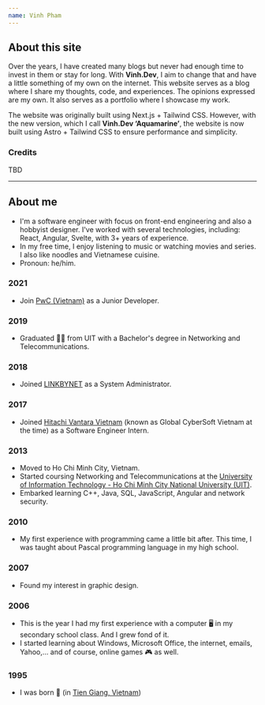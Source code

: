```yaml
---
name: Vinh Pham
---
```


## About this site

Over the years, I have created many blogs but never had enough time to invest in them or stay for long. With **Vinh.Dev**, I aim to change that and have a little something of my own on the internet. This website serves as a blog where I share my thoughts, code, and experiences. The opinions expressed are my own. It also serves as a portfolio where I showcase my work.

The website was originally built using Next.js + Tailwind CSS. However, with the new version, which I call **Vinh.Dev ‘<span class="text-aquamarine-500">Aquamarine</span>’**, the website is now built using Astro + Tailwind CSS to ensure performance and simplicity.

### Credits

TBD

---

## About me

- I'm a software engineer with focus on front-end engineering and also a hobbyist designer. I've worked with several technologies, including: React, Angular, Svelte, with 3+ years of experience.
- In my free time, I enjoy listening to music or watching movies and series. I also like noodles and Vietnamese cuisine.
- Pronoun: he/him.

### 2021

- Join [PwC (Vietnam)](https://www.pwc.com/vn/) as a Junior Developer.

### 2019

- Graduated 👨‍🎓 from UIT with a Bachelor's degree in Networking and Telecommunications.

### 2018

- Joined [LINKBYNET](https://www.linkbynet.com/) as a System Administrator.

### 2017

- Joined [Hitachi Vantara Vietnam](https://www.globalcybersoft.com/) (known as Global CyberSoft Vietnam at the time) as a Software Engineer Intern.

### 2013

- Moved to Ho Chi Minh City, Vietnam.
- Started coursing Networking and Telecommunications at the [University of Information Technology - Ho Chi Minh City National University (UIT)](https://www.uit.edu.vn/).
- Embarked learning C++, Java, SQL, JavaScript, Angular and network security.

### 2010

- My first experience with programming came a little bit after. This time, I was taught about Pascal programming language in my high school.

### 2007

- Found my interest in graphic design.

### 2006

- This is the year I had my first experience with a computer 🖥 in my secondary school class. And I grew fond of it.
- I started learning about Windows, Microsoft Office, the internet, emails, Yahoo,... and of course, online games 🎮 as well.

### 1995

- I was born 👶 (in [Tien Giang, Vietnam](https://en.wikipedia.org/wiki/Ti%E1%BB%81n_Giang_province))
